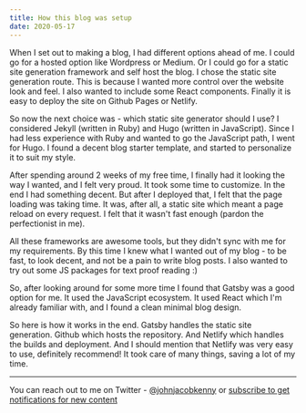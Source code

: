 ```yaml
---
title: How this blog was setup
date: 2020-05-17
---
```


When I set out to making a blog, I had different options ahead of me. I could go for a hosted option like Wordpress or Medium. Or I could go for a static site generation framework and self host the blog. I chose the static site generation route. This is because I wanted more control over the website look and feel. I also wanted to include some React components. Finally it is easy to deploy the site on Github Pages or Netlify.

So now the next choice was - which static site generator should I use? I considered Jekyll (written in Ruby) and Hugo (written in JavaScript). Since I had less experience with Ruby and wanted to go the JavaScript path, I went for Hugo. I found a decent blog starter template, and started to personalize it to suit my style.

After spending around 2 weeks of my free time, I finally had it looking the way I wanted, and I felt very proud. It took some time to customize. In the end I had something decent. But after I deployed that, I felt that the page loading was taking time. It was, after all, a static site which meant a page reload on every request. I felt that it wasn't fast enough (pardon the perfectionist in me).

All these frameworks are awesome tools, but they didn't sync with me for my requirements. By this time I knew what I wanted out of my blog - to be fast, to look decent, and not be a pain to write blog posts. I also wanted to try out some JS packages for text proof reading :)

So, after looking around for some more time I found that Gatsby was a good option for me. It used the JavaScript ecosystem. It used React which I'm already familiar with, and I found a clean minimal blog design.

So here is how it works in the end. Gatsby handles the static site generation. Github which hosts the repository. And Netlify which handles the builds and deployment. And I should mention that Netlify was very easy to use, definitely recommend! It took care of many things, saving a lot of my time.

---

You can reach out to me on Twitter - [@johnjacobkenny](https://twitter.com/johnjacobkenny) or [subscribe to get notifications for new content](http://eepurl.com/g5wm65)
